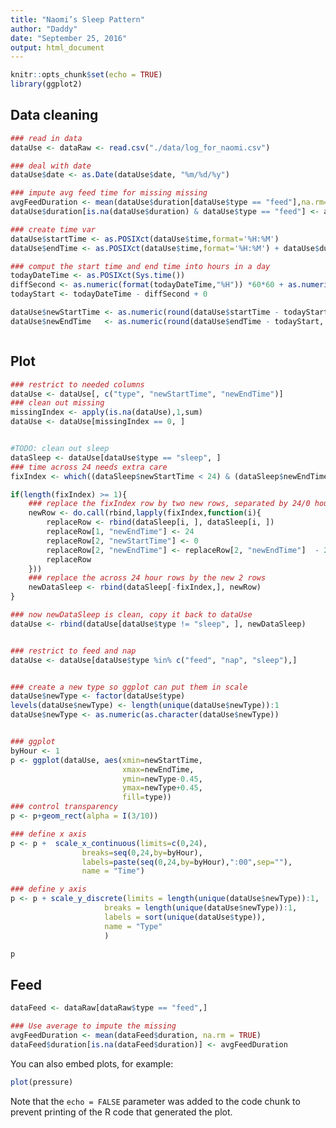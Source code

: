 ```yaml
---
title: "Naomi’s Sleep Pattern"
author: "Daddy"
date: "September 25, 2016"
output: html_document
---
```


```r
knitr::opts_chunk$set(echo = TRUE)
library(ggplot2)
```

## Data cleaning

```r
### read in data
dataUse <- dataRaw <- read.csv("./data/log_for_naomi.csv")

### deal with date
dataUse$date <- as.Date(dataUse$date, "%m/%d/%y")

### impute avg feed time for missing missing
avgFeedDuration <- mean(dataUse$duration[dataUse$type == "feed"],na.rm=TRUE)
dataUse$duration[is.na(dataUse$duration) & dataUse$type == "feed"] <- avgFeedDuration

### create time var
dataUse$startTime <- as.POSIXct(dataUse$time,format='%H:%M')
dataUse$endTime <- as.POSIXct(dataUse$time,format='%H:%M') + dataUse$duration *60

### comput the start time and end time into hours in a day
todayDateTime <- as.POSIXct(Sys.time())
diffSecond <- as.numeric(format(todayDateTime,"%H")) *60*60 + as.numeric(format(todayDateTime,"%M"))*60 + as.numeric(format(todayDateTime, "%S"))
todayStart <- todayDateTime - diffSecond + 0

dataUse$newStartTime <- as.numeric(round(dataUse$startTime - todayStart, digit=3))
dataUse$newEndTime   <- as.numeric(round(dataUse$endTime - todayStart, digit=3))



```

## Plot


```r
### restrict to needed columns
dataUse <- dataUse[, c("type", "newStartTime", "newEndTime")]
### clean out missing
missingIndex <- apply(is.na(dataUse),1,sum)
dataUse <- dataUse[missingIndex == 0, ]


#TODO: clean out sleep
dataSleep <- dataUse[dataUse$type == "sleep", ]
### time across 24 needs extra care
fixIndex <- which((dataSleep$newStartTime < 24) & (dataSleep$newEndTime > 24))

if(length(fixIndex) >= 1){
    ### replace the fixIndex row by two new rows, separated by 24/0 hour
    newRow <- do.call(rbind,lapply(fixIndex,function(i){
        replaceRow <- rbind(dataSleep[i, ], dataSleep[i, ])
        replaceRow[1, "newEndTime"] <- 24
        replaceRow[2, "newStartTime"] <- 0
        replaceRow[2, "newEndTime"] <- replaceRow[2, "newEndTime"]  - 24
        replaceRow
    }))
    ### replace the across 24 hour rows by the new 2 rows
    newDataSleep <- rbind(dataSleep[-fixIndex,], newRow)
}

### now newDataSleep is clean, copy it back to dataUse
dataUse <- rbind(dataUse[dataUse$type != "sleep", ], newDataSleep)


### restrict to feed and nap 
dataUse <- dataUse[dataUse$type %in% c("feed", "nap", "sleep"),]


### create a new type so ggplot can put them in scale
dataUse$newType <- factor(dataUse$type)
levels(dataUse$newType) <- length(unique(dataUse$newType)):1
dataUse$newType <- as.numeric(as.character(dataUse$newType))


### ggplot
byHour <- 1
p <- ggplot(dataUse, aes(xmin=newStartTime,
                         xmax=newEndTime,
                         ymin=newType-0.45,
                         ymax=newType+0.45,
                         fill=type))
### control transparency
p <- p+geom_rect(alpha = I(3/10))  

### define x axis
p <- p +  scale_x_continuous(limits=c(0,24),
                breaks=seq(0,24,by=byHour),
                labels=paste(seq(0,24,by=byHour),":00",sep=""), 
                name = "Time")

### define y axis
p <- p + scale_y_discrete(limits = length(unique(dataUse$newType)):1,
                     breaks = length(unique(dataUse$newType)):1, 
                     labels = sort(unique(dataUse$type)),
                     name = "Type"
                     )

p

```

## Feed
```r
dataFeed <- dataRaw[dataRaw$type == "feed",]

### Use average to impute the missing
avgFeedDuration <- mean(dataFeed$duration, na.rm = TRUE)
dataFeed$duration[is.na(dataFeed$duration)] <- avgFeedDuration

```




You can also embed plots, for example:

```r
plot(pressure)
```

Note that the `echo = FALSE` parameter was added to the code chunk to prevent printing of the R code that generated the plot.
